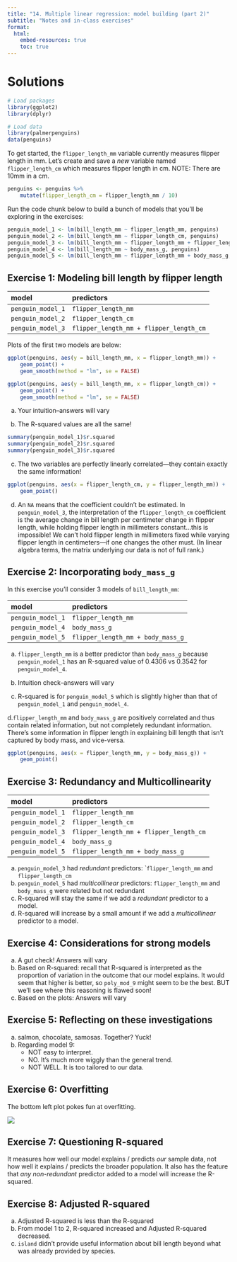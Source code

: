 ```yaml
---
title: "14. Multiple linear regression: model building (part 2)"
subtitle: "Notes and in-class exercises"
format: 
  html:
    embed-resources: true
    toc: true
---
```


# Solutions

```r
# Load packages
library(ggplot2)
library(dplyr)

# Load data
library(palmerpenguins)
data(penguins)
```

To get started, the `flipper_length_mm` variable currently measures flipper length in mm. Let's create and save a *new* variable named `flipper_length_cm` which measures flipper length in cm. NOTE: There are 10mm in a cm.

```r
penguins <- penguins %>% 
    mutate(flipper_length_cm = flipper_length_mm / 10)
```

Run the code chunk below to build a bunch of models that you'll be exploring in the exercises: 

```r
penguin_model_1 <- lm(bill_length_mm ~ flipper_length_mm, penguins)
penguin_model_2 <- lm(bill_length_mm ~ flipper_length_cm, penguins)
penguin_model_3 <- lm(bill_length_mm ~ flipper_length_mm + flipper_length_cm, penguins)
penguin_model_4 <- lm(bill_length_mm ~ body_mass_g, penguins)
penguin_model_5 <- lm(bill_length_mm ~ flipper_length_mm + body_mass_g, penguins)
```


## Exercise 1: Modeling bill length by flipper length

model              predictors
------------------ ---------------------------
`penguin_model_1`  `flipper_length_mm`
`penguin_model_2`  `flipper_length_cm`
`penguin_model_3`  `flipper_length_mm + flipper_length_cm`


Plots of the first two models are below:

```r
ggplot(penguins, aes(y = bill_length_mm, x = flipper_length_mm)) + 
    geom_point() +
    geom_smooth(method = "lm", se = FALSE)

ggplot(penguins, aes(y = bill_length_mm, x = flipper_length_cm)) + 
    geom_point() +
    geom_smooth(method = "lm", se = FALSE)
```

a. Your intuition--answers will vary

b. The R-squared values are all the same!

```r
summary(penguin_model_1)$r.squared
summary(penguin_model_2)$r.squared
summary(penguin_model_3)$r.squared
```

c. The two variables are perfectly linearly correlated---they contain exactly the same information!

```r
ggplot(penguins, aes(x = flipper_length_cm, y = flipper_length_mm)) +
    geom_point()
```

d. An `NA` means that the coefficient couldn't be estimated. In `penguin_model_3`, the interpretation of the `flipper_length_cm` coefficient is the average change in bill length per centimeter change in flipper length, while holding flipper length in millimeters constant...this is impossible! We can't hold flipper length in millimeters fixed while varying flipper length in centimeters---if one changes the other must. (In linear algebra terms, the matrix underlying our data is not of full rank.)



## Exercise 2: Incorporating `body_mass_g`   

In this exercise you'll consider 3 models of `bill_length_mm`:

model              predictors
------------------ ---------------------------
`penguin_model_1`  `flipper_length_mm`
`penguin_model_4`  `body_mass_g`
`penguin_model_5`  `flipper_length_mm + body_mass_g`


a. `flipper_length_mm` is a better predictor than `body_mass_g` because `penguin_model_1` has an R-squared value of 0.4306 vs 0.3542 for `penguin_model_4`.

b. Intuition check--answers will vary

c. R-squared is for `penguin_model_5` which is slightly higher than that of `penguin_model_1` and `penguin_model_4`.

d.`flipper_length_mm` and `body_mass_g` are positively correlated and thus contain related information, but not completely redundant information. There's some information in flipper length in explaining bill length that isn't captured by body mass, and vice-versa.

```r
ggplot(penguins, aes(x = flipper_length_mm, y = body_mass_g)) +
    geom_point()
```



## Exercise 3: Redundancy and Multicollinearity

model              predictors
------------------ ---------------------------
`penguin_model_1`  `flipper_length_mm`
`penguin_model_2`  `flipper_length_cm`
`penguin_model_3`  `flipper_length_mm + flipper_length_cm`
`penguin_model_4`  `body_mass_g`
`penguin_model_5`  `flipper_length_mm + body_mass_g`


a. `penguin_model_3` had *redundant* predictors: ``flipper_length_mm` and `flipper_length_cm`
b. `penguin_model_5` had *multicollinear* predictors: `flipper_length_mm`  and `body_mass_g` were related but not redundant
c. R-squared  will stay the same if we add a *redundant* predictor to a model.
d. R-squared will increase by a small amount if we add a *multicollinear* predictor to a model.



## Exercise 4: Considerations for strong models

a. A gut check! Answers will vary
b. Based on R-squared: recall that R-squared is interpreted as the proportion of variation in the outcome that our model explains. It would seem that higher is better, so `poly_mod_9` might seem to be the best. BUT we'll see where this reasoning is flawed soon!
c. Based on the plots: Answers will vary



## Exercise 5: Reflecting on these investigations

a. salmon, chocolate, samosas. Together? Yuck!
b. Regarding model 9:
    - NOT easy to interpret.
    - NO. It's much more wiggly than the general trend.
    - NOT WELL. It is too tailored to our data.

 

## Exercise 6: Overfitting

The bottom left plot pokes fun at overfitting.

![](https://imgs.xkcd.com/comics/curve_fitting_2x.png)



## Exercise 7: Questioning R-squared
 
It measures how well our model explains / predicts *our* sample data, not how well it explains / predicts the broader population. It also has the feature that *any non-redundant* predictor added to a model will increase the R-squared.


## Exercise 8: Adjusted R-squared

a. Adjusted R-squared is less than the R-squared
b. From model 1 to 2, R-squared increased and Adjusted R-squared decreased.
c. `island` didn't provide useful information about bill length beyond what was already provided by species.
